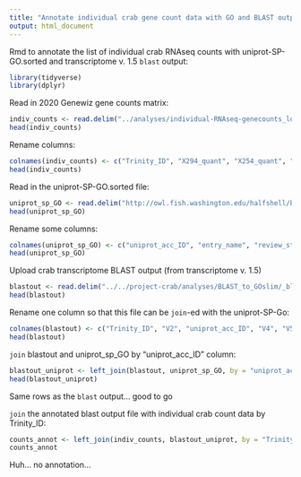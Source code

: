 ```yaml
---
title: "Annotate individual crab gene count data with GO and BLAST output"
output: html_document
---
```

Rmd to annotate the list of individual crab RNAseq counts with uniprot-SP-GO.sorted and transcriptome v. 1.5 `blast` output: 

```r
library(tidyverse)
library(dplyr)
```

Read in 2020 Genewiz gene counts matrix: 
```r
indiv_counts <- read.delim("../analyses/individual-RNAseq-genecounts_log.txt", sep = '\t')
head(indiv_counts)
```

Rename columns: 
```r
colnames(indiv_counts) <- c("Trinity_ID", "X294_quant", "X254_quant", "X280_quant", "X485_quant", "X481_quant", "X173_quant", "X222_quant", "X151_quant", "X272_quant", "X132_quant", "X127_quant", "X73_quant", "X427_quant", "X118_quant", "X334_quant", "X349_quant", "X425_quant", "X178_quant", "X72_quant", "X463_quant", "X221_quant", "X445_quant", "X359_quant", "X113_quant", "X294_quant_log", "X254_quant_log", "X280_quant_log", "X485_quant_log", "X481_quant_log", "X173_quant_log", "X222_quant_log", "X151_quant_log", "X272_quant_log", "X132_quant_log", "X127_quant_log", "X73_quant_log", "X427_quant_log", "X118_quant_log", "X334_quant_log", "X349_quant_log", "X425_quant_log", "X178_quant_log", "X72_quant_log", "X463_quant_log", "X221_quant_log", "X445_quant_log", "X359_quant_log", "X113_quant_log")
head(indiv_counts)
```


Read in the uniprot-SP-GO.sorted file:
```r
uniprot_sp_GO <- read.delim("http://owl.fish.washington.edu/halfshell/bu-alanine-wd/17-07-20/uniprot-SP-GO.sorted", sep = '\t', header = FALSE)
head(uniprot_sp_GO)
```

Rename some columns: 
```r
colnames(uniprot_sp_GO) <- c("uniprot_acc_ID", "entry_name", "review_status", "protein_name", "gene_name", "organism", "length", "V8", "V9", "V10", "V11", "gene_ontology_IDs")
head(uniprot_sp_GO)
```

Upload crab transcriptome BLAST output (from transcriptome v. 1.5)
```r
blastout <- read.delim("../../project-crab/analyses/BLAST_to_GOslim/_blast-sep.tab", sep = '\t', header = FALSE)
head(blastout)
```


Rename one column so that this file can be `join`-ed with the uniprot-SP-Go:
```r
colnames(blastout) <- c("Trinity_ID", "V2", "uniprot_acc_ID", "V4", "V5", "V6", "V7", "V8", "V9", "V10", "V11", "V12", "V13", "V14")
head(blastout)
```

`join` blastout and uniprot_sp_GO by "uniprot_acc_ID" column:
```r
blastout_uniprot <- left_join(blastout, uniprot_sp_GO, by = "uniprot_acc_ID")
head(blastout_uniprot)
```
Same rows as the `blast` output... good to go

`join` the annotated blast output file with individual crab count data by Trinity_ID:
```r
counts_annot <- left_join(indiv_counts, blastout_uniprot, by = "Trinity_ID")
counts_annot
```

Huh... no annotation... 


